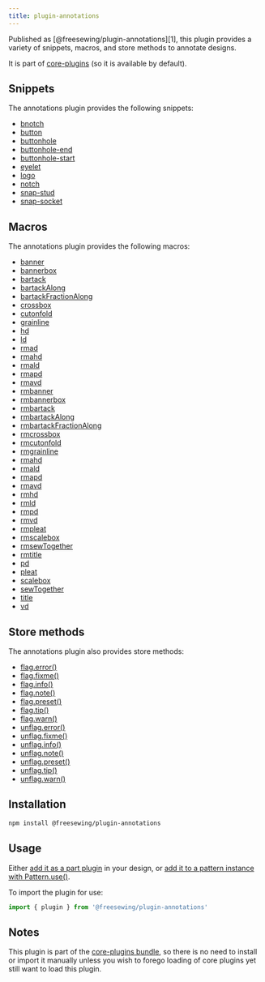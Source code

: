 ```yaml
---
title: plugin-annotations
---
```


Published as [@freesewing/plugin-annotations][1], this plugin provides a
variety of snippets, macros, and store methods to annotate designs. 

It is part of [core-plugins](/reference/plugins/core) (so it is available by default).

## Snippets
The annotations plugin provides the following snippets:

- [bnotch](/reference/snippets/button)
- [button](/reference/snippets/button)
- [buttonhole](/reference/snippets/button)
- [buttonhole-end](/reference/snippets/button)
- [buttonhole-start](/reference/snippets/button)
- [eyelet](/reference/snippets/eyelet)
- [logo](/reference/snippets/logo)
- [notch](/reference/snippets/button)
- [snap-stud](/reference/snippets/snap-stud)
- [snap-socket](/reference/snippets/snap-socket)

## Macros
The annotations plugin provides the following macros:

- [banner](/reference/macros/banner)
- [bannerbox](/reference/macros/bannerbox)
- [bartack](/reference/macros/bartack)
- [bartackAlong](/reference/macros/bartackalong)
- [bartackFractionAlong](/reference/macros/bartackfractionalong)
- [crossbox](/reference/macros/crossbox)
- [cutonfold](/reference/macros/cutonfold)
- [grainline](/reference/macros/grainline)
- [hd](/reference/macros/hd)
- [ld](/reference/macros/ld)
- [rmad](/reference/macros/rmad)
- [rmahd](/reference/macros/rmahd)
- [rmald](/reference/macros/rmald)
- [rmapd](/reference/macros/rmapd)
- [rmavd](/reference/macros/rmavd)
- [rmbanner](/reference/macros/rmbanner)
- [rmbannerbox](/reference/macros/rmbannerbox)
- [rmbartack](/reference/macros/rmbartack)
- [rmbartackAlong](/reference/macros/rmbartackalong)
- [rmbartackFractionAlong](/reference/macros/rmbartackfractionalong)
- [rmcrossbox](/reference/macros/rmcrossbox)
- [rmcutonfold](/reference/macros/rmcutonfold)
- [rmgrainline](/reference/macros/rmgrainline)
- [rmahd](/reference/macros/rmahd)
- [rmald](/reference/macros/rmald)
- [rmapd](/reference/macros/rmapd)
- [rmavd](/reference/macros/rmavd)
- [rmhd](/reference/macros/rmhd)
- [rmld](/reference/macros/rmld)
- [rmpd](/reference/macros/rmpd)
- [rmvd](/reference/macros/rmvd)
- [rmpleat](/reference/macros/rmpleat)
- [rmscalebox](/reference/macros/rmscalebox)
- [rmsewTogether](/reference/macros/rmsewtogether)
- [rmtitle](/reference/macros/rmtitle)
- [pd](/reference/macros/pd)
- [pleat](/reference/macros/pleat)
- [scalebox](/reference/macros/scalebox)
- [sewTogether](/reference/macros/sewtogether)
- [title](/reference/macros/title)
- [vd](/reference/macros/vd)

## Store methods
The annotations plugin also provides store methods:

- [flag.error()](/reference/store-methods/flag.error)
- [flag.fixme()](/reference/store-methods/flag.fixme)
- [flag.info()](/reference/store-methods/flag.info)
- [flag.note()](/reference/store-methods/flag.note)
- [flag.preset()](/reference/store-methods/flag.preset)
- [flag.tip()](/reference/store-methods/flag.tip)
- [flag.warn()](/reference/store-methods/flag.warn)
- [unflag.error()](/reference/store-methods/unflag.error)
- [unflag.fixme()](/reference/store-methods/unflag.fixme)
- [unflag.info()](/reference/store-methods/unflag.info)
- [unflag.note()](/reference/store-methods/unflag.note)
- [unflag.preset()](/reference/store-methods/unflag.preset)
- [unflag.tip()](/reference/store-methods/unflag.tip)
- [unflag.warn()](/reference/store-methods/unflag.warn)

## Installation

```sh
npm install @freesewing/plugin-annotations
```

## Usage

Either [add it as a part plugin](/reference/api/part/config/plugins) in your
design, or [add it to a pattern instance with
Pattern.use()](/reference/api/pattern/use).

To import the plugin for use:
```js
import { plugin } from '@freesewing/plugin-annotations'
```

## Notes

This plugin is part of the [core-plugins bundle](/reference/plugins/core),
so there is no need to install or import it manually unless you wish to forego
loading of core plugins yet still want to load this plugin.

